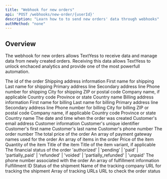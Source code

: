 ```yaml
---
title: "Webhook for new orders"
api: 'POST /webhooks/new-order/{userId}'
description: "Learn how to to send new orders' data through webhooks"
authMethod: "none"
---
```


## Overview

The webhook for new orders allows TextYess to receive data and manage data from newly created orders. Receiving this data allows TextYess to unlock enchaced analytics and provide one of the most powerfull automation.

<ParamField body="id" type="string" required initialValue="1234">
  The id of the order
</ParamField>

<ParamField body="shipping_address" type="object">
  Shipping address information
  <Expandable title="Show object properties">
    <ParamField body="first_name" type="string" required initialValue="John">
      First name for shipping
    </ParamField>
    <ParamField body="last_name" type="string" required initialValue="Doe">
      Last name for shipping
    </ParamField>
    <ParamField body="address1" type="string" required>
      Primary address line
    </ParamField>
    <ParamField body="address2" type="string">
      Secondary address line
    </ParamField>
    <ParamField body="phone" type="string" required>
      Phone number for shipping
    </ParamField>
    <ParamField body="city" type="string" required>
      City for shipping
    </ParamField>
    <ParamField body="zip" type="string" required>
      ZIP or postal code
    </ParamField>
    <ParamField body="company" type="string">
      Company name, if applicable
    </ParamField>
    <ParamField body="country_code" type="string" required>
      Country code
    </ParamField>
    <ParamField body="province" type="string">
      Province or state
    </ParamField>
    <ParamField body="country" type="string" required>
      Country name
    </ParamField>
  </Expandable>
</ParamField>

<ParamField body="billing_address" type="object">
  Billing address information
  <Expandable title="Show object properties">
    <ParamField body="first_name" type="string" required>
      First name for billing
    </ParamField>
    <ParamField body="last_name" type="string" required>
      Last name for billing
    </ParamField>
    <ParamField body="address1" type="string" required>
      Primary address line
    </ParamField>
    <ParamField body="address2" type="string">
      Secondary address line
    </ParamField>
    <ParamField body="phone" type="string" required>
      Phone number for billing
    </ParamField>
    <ParamField body="city" type="string" required>
      City for billing
    </ParamField>
    <ParamField body="zip" type="string" required>
      ZIP or postal code
    </ParamField>
    <ParamField body="company" type="string">
      Company name, if applicable
    </ParamField>
    <ParamField body="country_code" type="string" required>
      Country code
    </ParamField>
    <ParamField body="province" type="string">
      Province or state
    </ParamField>
    <ParamField body="country" type="string" required>
      Country name
    </ParamField>
  </Expandable>
</ParamField>

<ParamField body="created_at" type="string" required>
  The date and time when the order was created
</ParamField>

<ParamField body="email" type="string">
  Customer's email address
</ParamField>

<ParamField body="customer" type="object">
  Customer information
  <Expandable title="Show object properties">
    <ParamField body="id" type="string" required>
      Customer's unique identifier
    </ParamField>
    <ParamField body="first_name" type="string">
      Customer's first name
    </ParamField>
    <ParamField body="last_name" type="string">
      Customer's last name
    </ParamField>
    <ParamField body="phone" type="string">
      Customer's phone number
    </ParamField>
  </Expandable>
</ParamField>

<ParamField body="order_number" type="number">
  The order number
</ParamField>

<ParamField body="total_price" type="string" required>
  The total price of the order
</ParamField>

<ParamField body="payment_gateway_names" type="string[]" required>
  An array of payment gateway names used for the order
</ParamField>

<ParamField body="line_items" type="array" required>
  An array of items in the order
  <Expandable title="Show array item properties">
    <ParamField body="price" type="string" required>
      Price of the item
    </ParamField>
    <ParamField body="quantity" type="number" required>
      Quantity of the item
    </ParamField>
    <ParamField body="title" type="string" required>
      Title of the item
    </ParamField>
    <ParamField body="variant_title" type="string">
      Title of the item variant, if applicable
    </ParamField>
  </Expandable>
</ParamField>

<ParamField body="financial_status" type="string" required>
  The financial status of the order
  <Expandable title="Possible values">
    'authorized' | 'pending' | 'paid' | 'partially_paid' | 'refunded' | 'voided' | 'partially_refunded' | 'unpaid'
  </Expandable>
</ParamField>

<ParamField body="phone" type="string" required>
  The phone number associated with the order
</ParamField>

<ParamField body="fulfillments" type="array">
  An array of fulfillment information
  <Expandable title="Show array item properties">
    <ParamField body="id" type="string" required>
      Fulfillment ID
    </ParamField>
    <ParamField body="shipment_status" type="string" required>
      Status of the shipment
    </ParamField>
    <ParamField body="tracking_company" type="string" required>
      Name of the tracking company
    </ParamField>
    <ParamField body="tracking_url" type="string" required>
      URL for tracking the shipment
    </ParamField>
    <ParamField body="tracking_urls" type="string[]" required>
      Array of tracking URLs
    </ParamField>
  </Expandable>
</ParamField>

<ParamField body="order_status_url" type="string">
  URL to check the order status
</ParamField>

